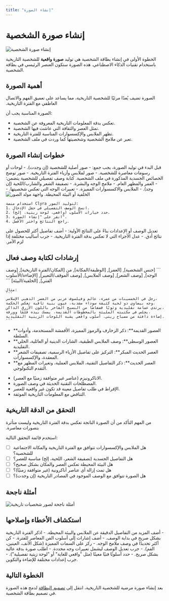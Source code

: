 ```yaml
---
title: "إنشاء الصورة"
---
```


<Icon icon="traffic-cone" iconType="duotone" color="#851F6A" size={72} />

# إنشاء صورة الشخصية

![إنشاء صورة الشخصية](/images/Frame1\(1\).png)

الخطوة الأولى في إنشاء بطاقة الشخصية هي توليد **صورة واقعية** للشخصية التاريخية باستخدام تقنيات الذكاء الاصطناعي. هذه الصورة ستكون العنصر الرئيسي في بطاقة الشخصية.

## أهمية الصورة

<Note>
  الصورة تضيف بُعدًا مرئيًا للشخصية التاريخية، مما يساعد على تعميق الفهم والاتصال العاطفي مع الفترة التاريخية.
</Note>

الصورة المناسبة يجب أن:

- تعكس بدقة المعلومات التاريخية المعروفة عن الشخصية.
- تمثل العصر والثقافة التي عاشت فيها الشخصية.
- تظهر الملابس والإكسسوارات المناسبة للفترة التاريخية.
- تعبر عن ملامح الشخصية وشخصيتها كما وردت في ملف الشخصية.

## خطوات إنشاء الصورة

<Steps>
  <Step title="جمع المراجع البصرية">
    قبل البدء في توليد الصورة، يجب جمع:
    - صور أصلية للشخصية (إن وجدت).
    - لوحات أو رسومات معاصرة للشخصية.
    - صور لملابس وأزياء الفترة التاريخية.
    - صور توضح الخصائص الجسدية المذكورة في ملف الشخصية.
  </Step>
  <Step title="إعداد الوصف التفصيلي">
    كتابة وصف تفصيلي للشخصية يتضمن:
    - العمر والمظهر العام.
    - ملامح الوجه والبشرة.
    - تصفيفة الشعر والشارب/اللحية (إن وجد).
    - الملابس والاكسسوارات المميزة.
    - تعبيرات الوجه التي تعكس شخصيتها.
    - الخلفية أو البيئة المحيطة.
  </Step>
  <Step title="استخدام مولد الصور">
    <Frame>
      <img src="/ai_generator.png" alt="واجهة مولد الصور" />
    </Frame>
    
    استخدام منصة Clyra لتوليد الصور:
    1. انسخ الوصف التفصيلي في حقل الإدخال.
    2. حدد خيارات الأسلوب (واقعي، لوحة زيتية، إلخ).
    3. انقر على "إنشاء الصورة".
    4. راجع النتائج واختر الأفضل.
  </Step>
  <Step title="تحسين الصورة">
    تعديل الوصف أو الإعدادات بناءً على النتائج الأولية:
    - أضف تفاصيل أكثر للحصول على نتائج أدق.
    - عدل الأجزاء التي لا تعكس بدقة الفترة التاريخية.
    - جرب أساليب مختلفة إذا لزم الأمر.
  </Step>
</Steps>

## إرشادات لكتابة وصف فعال

<AccordionGroup>
  <Accordion title="البنية العامة للوصف">
    ```
    [جنس الشخصية], [العمر], [الوظيفة/المكانة], من [المكان/الفترة التاريخية],
    [وصف الوجه], [وصف الشعر], [وصف الملابس], [وصف الموقف/التعبير],
    [الإضاءة/الأسلوب الفني], [الخلفية/البيئة]
    ```
    
    مثال:
    ```
    رجل في الخمسينات من عمره، عالم وفيلسوف عربي من العصر الذهبي الإسلامي،
    وجه بيضاوي ذو لحية كثيفة سوداء مشذبة، عيون بنية ثاقبة تعكس الحكمة،
    يرتدي عمامة تقليدية وثوبًا فضفاضًا من النسيج الفاخر باللون الأزرق الداكن،
    يجلس في مكتبته المليئة بالمخطوطات القديمة، يمسك بيده قلمًا وورقة،
    إضاءة دافئة من مصباح زيتي، أسلوب واقعي يشبه اللوحات الزيتية التقليدية.
    ```
  </Accordion>
  
  <Accordion title="تفاصيل محددة حسب الفترة التاريخية">
    <ul>
      <li>**العصور القديمة**: ذكر الزخارف والرموز المميزة، الأقمشة المستخدمة، وأدوات السلطة.</li>
      <li>**العصور الوسطى**: وصف الملابس الطبقية، الشارات الدينية أو العائلية، الحلي التقليدية.</li>
      <li>**العصر الحديث المبكر**: التركيز على تفاصيل الأزياء الرسمية، تصفيفات الشعر المعقدة، والإكسسوارات.</li>
      <li>**العصر الحديث**: ذكر التفاصيل التقنية، الملابس العملية، وتغيرات المظهر مع التقدم التكنولوجي.</li>
    </ul>
  </Accordion>
  
  <Accordion title="ما يجب تجنبه">
    <ul>
      <li>الاناكرونيزم (عناصر غير متوافقة زمنيًا مع العصر).</li>
      <li>المصطلحات التقنية الحديثة في وصف الصورة.</li>
      <li>الإفراط في طلب تفاصيل معينة قد تكون غير واقعية للعصر.</li>
      <li>التناقض مع المعلومات التاريخية الموثقة.</li>
    </ul>
  </Accordion>
</AccordionGroup>

## التحقق من الدقة التاريخية

<Warning>
  من المهم التأكد من أن الصورة الناتجة تعكس بدقة الفترة التاريخية وليست متأثرة بتصورات معاصرة.
</Warning>

استخدم قائمة التحقق التالية:

- ☐ هل الملابس والإكسسوارات تتوافق مع الفترة التاريخية والمكانة الاجتماعية للشخصية؟
- ☐ هل التفاصيل الجسدية (تصفيفة الشعر، اللحية، إلخ) مناسبة للعصر؟
- ☐ هل البيئة المحيطة تعكس العصر والمكان بشكل صحيح؟
- ☐ هل تمت إزالة أي عناصر أناكرونية (غير متوافقة زمنيًا)؟
- ☐ هل الصورة تتوافق مع الوصف الموجود في المصادر التاريخية (إن وجدت)؟

## أمثلة ناجحة

<Frame>
  <img src="/successful_examples.png" alt="أمثلة ناجحة لصور شخصيات تاريخية" />
</Frame>

## استكشاف الأخطاء وإصلاحها

<AccordionGroup>
  <Accordion title="الصورة لا تعكس العصر التاريخي">
    - أضف المزيد من التفاصيل الدقيقة عن الملابس والبيئة المحيطة.
    - اذكر الفترة التاريخية بشكل صريح في بداية الوصف.
    - أضف إشارات إلى أسلوب الفن المعاصر للفترة.
  </Accordion>
  
  <Accordion title="الوجه لا يتطابق مع الوصف">
    - كن أكثر تحديدًا في وصف ملامح الوجه.
    - ركز على السمات المميزة (شكل الأنف، العينين، الفم).
    - جرب تعديل الوصف ليشمل تعبيرات وجه محددة.
  </Accordion>
  
  <Accordion title="الجودة غير كافية">
    - اطلب صورة بدقة عالية بشكل صريح.
    - حدد أسلوبًا فنيًا معينًا (مثل "واقعي للغاية" أو "لوحة زيتية تفصيلية").
    - جرب إعدادات مختلفة للإضاءة والتكوين.
  </Accordion>
</AccordionGroup>

## الخطوة التالية

بعد إنشاء صورة مرضية للشخصية التاريخية، انتقل إلى [تصميم البطاقة](/ar/بطاقةالشخصية/تصميم-البطاقة) لدمج هذه الصورة في تصميم بطاقة الشخصية. 